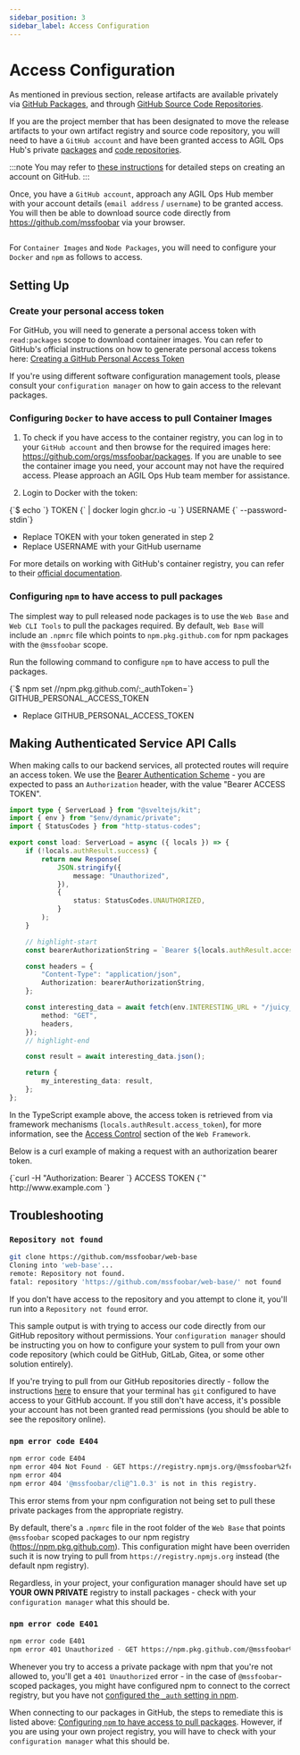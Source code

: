 ```yaml
---
sidebar_position: 3
sidebar_label: Access Configuration
---
```



# Access Configuration

As mentioned in previous section, release artifacts are available privately via
[GitHub Packages](https://docs.github.com/en/packages), and through
[GitHub Source Code Repositories](https://github.com/github).

If you are the project member that has been designated to move the release artifacts to your own artifact registry
and source code repository, you will need to have a `GitHub account` and have been granted access to AGIL Ops Hub's
private [packages](https://github.com/orgs/mssfoobar/packages) and [code repositories](https://github.com/mssfoobar/).

:::note
You may refer to
[these instructions](https://docs.github.com/en/get-started/start-your-journey/creating-an-account-on-github) for
detailed steps on creating an account on GitHub.
:::

Once, you have a `GitHub account`, approach any AGIL Ops Hub member with your account details (`email address` /
`username`) to be granted access. You will then be able to download source code directly from
https://github.com/mssfoobar via your browser.


<div class="centerize">
	<div style={{ marginBottom: "2rem", maxWidth: "700px" }}>
		<Image img={downloadAsZipImg} />
	</div>
</div>

For `Container Images` and `Node Packages`, you will need to configure your `Docker` and `npm` as follows to access.

## Setting Up

### Create your personal access token

For GitHub, you will need to generate a personal access token with `read:packages` scope to download container images.
You can refer to GitHub's official instructions on how to generate personal access tokens here:
[Creating a GitHub Personal Access Token](https://docs.github.com/en/authentication/keeping-your-account-and-data-secure/managing-your-personal-access-tokens#creating-a-personal-access-token-classic)

If you're using different software configuration management tools, please consult your `configuration manager` on how
to gain access to the relevant packages.

### Configuring `Docker` to have access to pull Container Images

1. To check if you have access to the container registry, you can log in to your `GitHub account` and then browse for
   the required images here: https://github.com/orgs/mssfoobar/packages. If you are unable to see the container image
   you need, your account may not have the required access. Please approach an AGIL Ops Hub team member for assistance.

2. Login to Docker with the token:

<CodeBlock language="bash">
	{`$ echo `}
	<span className="highlight">TOKEN</span>
	{` | docker login ghcr.io -u `}
	<span className="highlight">USERNAME</span>
	{` --password-stdin`}
</CodeBlock>

-   Replace <span className="highlight">TOKEN</span> with your token generated in step 2
-   Replace <span className="highlight">USERNAME</span> with your GitHub username

For more details on working with GitHub's container registry, you can refer to their
[official documentation](https://docs.github.com/en/packages/working-with-a-github-packages-registry/working-with-the-container-registry).

### Configuring `npm` to have access to pull packages

The simplest way to pull released node packages is to use the `Web Base` and `Web CLI Tools` to pull the packages required.
By default, `Web Base` will include an `.npmrc` file which points to `npm.pkg.github.com` for npm packages with
the `@mssfoobar` scope.

Run the following command to configure `npm` to have access to pull the packages.

<CodeBlock language="bash">
	{`$ npm set //npm.pkg.github.com/:_authToken=`}
	<span className="highlight">GITHUB_PERSONAL_ACCESS_TOKEN</span>
</CodeBlock>

-   Replace <span className="highlight">GITHUB_PERSONAL_ACCESS_TOKEN</span>

## Making Authenticated Service API Calls

When making calls to our backend services, all protected routes will require an access token. We use the [Bearer
Authentication Scheme](https://www.rfc-editor.org/rfc/rfc6750) - you are expected to pass an `Authorization` header,
with the value "Bearer <span class="highlight">ACCESS TOKEN</span>".

```typescript title="+server.ts"
import type { ServerLoad } from "@sveltejs/kit";
import { env } from "$env/dynamic/private";
import { StatusCodes } from "http-status-codes";

export const load: ServerLoad = async ({ locals }) => {
	if (!locals.authResult.success) {
		return new Response(
			JSON.stringify({
				message: "Unauthorized",
			}),
			{
				status: StatusCodes.UNAUTHORIZED,
			}
		);
	}

	// highlight-start
	const bearerAuthorizationString = `Bearer ${locals.authResult.access_token}`;

	const headers = {
		"Content-Type": "application/json",
		Authorization: bearerAuthorizationString,
	};

	const interesting_data = await fetch(env.INTERESTING_URL + "/juicy_data", {
		method: "GET",
		headers,
	});
	// highlight-end

	const result = await interesting_data.json();

	return {
		my_interesting_data: result,
	};
};
```

In the TypeScript example above, the access token is retrieved from via framework mechanisms
(`locals.authResult.access_token`), for more information, see the
[Access Control](../web-base/development/access-control.mdx) section of the `Web Framework`.

Below is a curl example of making a request with an authorization bearer token.

<CodeBlock language="bash">
	{`curl -H "Authorization: Bearer `}
	<span className="highlight">ACCESS TOKEN</span>
	{`" http://www.example.com `}
</CodeBlock>

## Troubleshooting

### `Repository not found`

```bash title="Terminal output attempting to clone private repository"
git clone https://github.com/mssfoobar/web-base
Cloning into 'web-base'...
remote: Repository not found.
fatal: repository 'https://github.com/mssfoobar/web-base/' not found
```

If you don't have access to the repository and you attempt to clone it, you'll run into a `Repository not found` error.

This sample output is with trying to access our code directly from our GitHub repository without permissions. Your
`configuration manager` should be instructing you on how to configure your system to pull from your own code repository
(which could be GitHub, GitLab, Gitea, or some other solution entirely).

If you're trying to pull from our GitHub repositories directly - follow the instructions
[here](https://docs.github.com/en/get-started/getting-started-with-git/set-up-git) to ensure that your terminal has
`git` configured to have access to your GitHub account. If you still don't have access, it's possible your account has
not been granted read permissions (you should be able to see the repository online).

### `npm error code E404`

```bash title="Partial terminal output after running npm install"
npm error code E404
npm error 404 Not Found - GET https://registry.npmjs.org/@mssfoobar%2fcli - Not found
npm error 404
npm error 404 '@mssfoobar/cli@^1.0.3' is not in this registry.

```

This error stems from your npm configuration not being set to pull these private packages from the appropriate registry.

By default, there's a `.npmrc` file in the root folder of the `Web Base` that points `@mssfoobar` scoped packages to
our npm registry (https://npm.pkg.github.com). This configuration might have been overriden such it is now trying to
pull from `https://registry.npmjs.org` instead (the default npm registry).

Regardless, in your project, your configuration manager should have set up **YOUR OWN PRIVATE** registry to install
packages - check with your `configuration manager` what this should be.

### `npm error code E401`

```bash title="Partial terminal output after running npm install"
npm error code E401
npm error 401 Unauthorized - GET https://npm.pkg.github.com/@mssfoobar%2fcli - authentication token not provided
```

Whenever you try to access a private package with npm that you're not allowed to, you'll get a `401 Unauthorized` error
\- in the case of `@mssfoobar`-scoped packages, you might have configured npm to connect to the correct registry, but
you have not [configured the `_auth` setting in npm](https://docs.npmjs.com/cli/v11/using-npm/config#_auth).

When connecting to our packages in GitHub, the steps to remediate this is listed above:
[Configuring `npm` to have access to pull packages](#configuring-npm-to-have-access-to-pull-packages). However, if you
are using your own project registry, you will have to check with your `configuration manager` what this should be.
